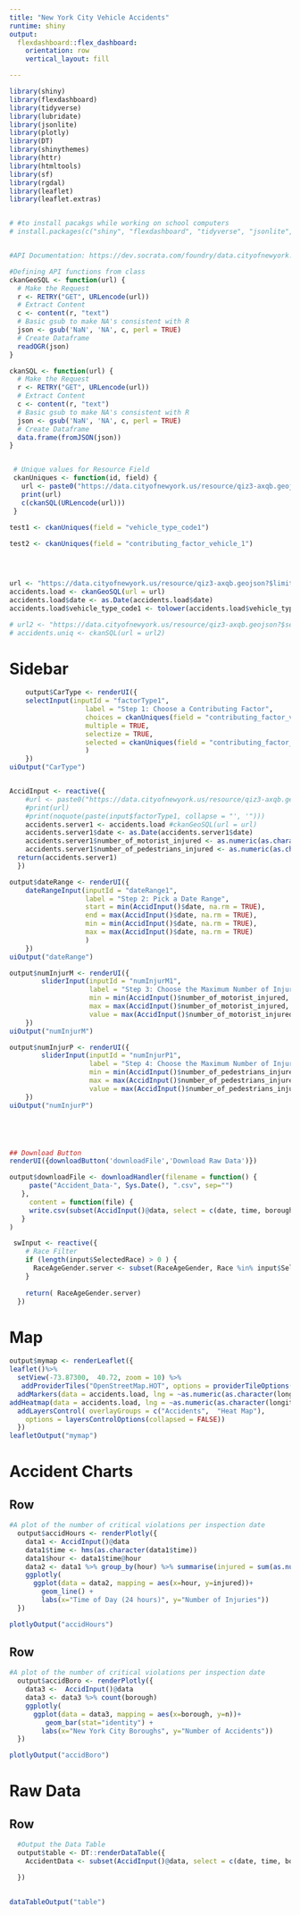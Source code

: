 ```yaml
---
title: "New York City Vehicle Accidents"
runtime: shiny
output: 
  flexdashboard::flex_dashboard:
    orientation: row
    vertical_layout: fill

---
```



```r
library(shiny)
library(flexdashboard)
library(tidyverse)
library(lubridate)
library(jsonlite)
library(plotly)
library(DT)
library(shinythemes)
library(httr)
library(htmltools)
library(sf)
library(rgdal)
library(leaflet)
library(leaflet.extras)


# #to install pacakgs while working on school computers
# install.packages(c("shiny", "flexdashboard", "tidyverse", "jsonlite", "plotly", "DT", "shinythemes", "httr", "htmltools", "sf", "rgdal", "leaflet", "leaflet.extras"), dependencies = TRUE)


#API Documentation: https://dev.socrata.com/foundry/data.cityofnewyork.us/qiz3-axqb

#Defining API functions from class
ckanGeoSQL <- function(url) {
  # Make the Request
  r <- RETRY("GET", URLencode(url))
  # Extract Content
  c <- content(r, "text")
  # Basic gsub to make NA's consistent with R
  json <- gsub('NaN', 'NA', c, perl = TRUE)
  # Create Dataframe
  readOGR(json)
}

ckanSQL <- function(url) {
  # Make the Request
  r <- RETRY("GET", URLencode(url))
  # Extract Content
  c <- content(r, "text")
  # Basic gsub to make NA's consistent with R
  json <- gsub('NaN', 'NA', c, perl = TRUE)
  # Create Dataframe
  data.frame(fromJSON(json))
}


 # Unique values for Resource Field
 ckanUniques <- function(id, field) {
   url <- paste0("https://data.cityofnewyork.us/resource/qiz3-axqb.geojson?$select=lower(",field,")&$group=",field,"&$having=",field," IS NOT NULL")
   print(url)
   c(ckanSQL(URLencode(url)))
 }
 
test1 <- ckanUniques(field = "vehicle_type_code1")

test2 <- ckanUniques(field = "contributing_factor_vehicle_1")




url <- "https://data.cityofnewyork.us/resource/qiz3-axqb.geojson?$limit=10000"
accidents.load <- ckanGeoSQL(url = url)
accidents.load$date <- as.Date(accidents.load$date)
accidents.load$vehicle_type_code1 <- tolower(accidents.load$vehicle_type_code1)

# url2 <- "https://data.cityofnewyork.us/resource/qiz3-axqb.geojson?$select=lower(vehicle_type_code1)&$group=vehicle_type_code1&$having=vehicle_type_code1= IS NOT NULL"
# accidents.uniq <- ckanSQL(url = url2)

```

Sidebar {.sidebar}
=====================================

```r
    output$CarType <- renderUI({
    selectInput(inputId = "factorType1",
                   label = "Step 1: Choose a Contributing Factor",
                   choices = ckanUniques(field = "contributing_factor_vehicle_1")$features.properties$lower_contributing_factor_vehicle_1 ,
                   multiple = TRUE,
                   selectize = TRUE,
                   selected = ckanUniques(field = "contributing_factor_vehicle_1")$features.properties$lower_contributing_factor_vehicle_1[1]
                   )
    })
uiOutput("CarType")


AccidInput <- reactive({
    #url <- paste0("https://data.cityofnewyork.us/resource/qiz3-axqb.geojson?$where=lower(contributing_factor_vehicle_1) in('",noquote(paste(input$factorType1, collapse = "', '")),"')")
    #print(url)
    #print(noquote(paste(input$factorType1, collapse = "', '")))
    accidents.server1 <- accidents.load #ckanGeoSQL(url = url)
    accidents.server1$date <- as.Date(accidents.server1$date)
    accidents.server1$number_of_motorist_injured <- as.numeric(as.character(accidents.server1$number_of_motorist_injured))
    accidents.server1$number_of_pedestrians_injured <- as.numeric(as.character(accidents.server1$number_of_pedestrians_injured))
  return(accidents.server1)
  })

output$dateRange <- renderUI({
    dateRangeInput(inputId = "dateRange1",
                   label = "Step 2: Pick a Date Range",
                   start = min(AccidInput()$date, na.rm = TRUE), 
                   end = max(AccidInput()$date, na.rm = TRUE),
                   min = min(AccidInput()$date, na.rm = TRUE),
                   max = max(AccidInput()$date, na.rm = TRUE)
                   )
    })
uiOutput("dateRange")

output$numInjurM <- renderUI({
        sliderInput(inputId = "numInjurM1", 
                    label = "Step 3: Choose the Maximum Number of Injured Drivers",
                    min = min(AccidInput()$number_of_motorist_injured, na.rm = TRUE), 
                    max = max(AccidInput()$number_of_motorist_injured, na.rm = TRUE),
                    value = max(AccidInput()$number_of_motorist_injured, na.rm = TRUE))
    })
uiOutput("numInjurM")

output$numInjurP <- renderUI({
        sliderInput(inputId = "numInjurP1", 
                    label = "Step 4: Choose the Maximum Number of Injured Pedestrians",
                    min = min(AccidInput()$number_of_pedestrians_injured, na.rm = TRUE), 
                    max = max(AccidInput()$number_of_pedestrians_injured, na.rm = TRUE),
                    value = max(AccidInput()$number_of_pedestrians_injured, na.rm = TRUE))
    })
uiOutput("numInjurP")





## Download Button
renderUI({downloadButton('downloadFile','Download Raw Data')})

output$downloadFile <- downloadHandler(filename = function() {
     paste("Accident_Data-", Sys.Date(), ".csv", sep="")
   },
     content = function(file) {
     write.csv(subset(AccidInput()@data, select = c(date, time, borough, latitude, longitude,contributing_factor_vehicle_1, number_of_motorist_injured, number_of_cyclist_killed, number_of_pedestrians_killed, number_of_motorist_killed)), file)
   }
)

```


```r
 swInput <- reactive({
    # Race Filter
    if (length(input$SelectedRace) > 0 ) {
      RaceAgeGender.server <- subset(RaceAgeGender, Race %in% input$SelectedRace)
    }
    
    return( RaceAgeGender.server)
  })
```

Map
=====================================


```r
output$mymap <- renderLeaflet({
leaflet()%>% 
  setView(-73.87300,  40.72, zoom = 10) %>%
   addProviderTiles("OpenStreetMap.HOT", options = providerTileOptions(noWrap = TRUE)) %>% 
  addMarkers(data = accidents.load, lng = ~as.numeric(as.character(longitude)), lat = ~as.numeric(as.character(latitude)), clusterOptions = markerClusterOptions(), popup = ~contributing_factor_vehicle_1, label = ~contributing_factor_vehicle_1,  group = "Accidents") %>% 
addHeatmap(data = accidents.load, lng = ~as.numeric(as.character(longitude)), lat = ~as.numeric(as.character(latitude)), radius = 8, group = "Heat Map") %>% 
  addLayersControl( overlayGroups = c("Accidents",  "Heat Map"),
    options = layersControlOptions(collapsed = FALSE))
  })
leafletOutput("mymap")
```

Accident Charts
=====================================

Row 
-------------------------------------
```r
#A plot of the number of critical violations per inspection date
  output$accidHours <- renderPlotly({
    data1 <- AccidInput()@data
    data1$time <- hms(as.character(data1$time))
    data1$hour <- data1$time@hour
    data2 <- data1 %>% group_by(hour) %>% summarise(injured = sum(as.numeric(as.character(number_of_motorist_injured))))
    ggplotly(
      ggplot(data = data2, mapping = aes(x=hour, y=injured))+
        geom_line() +
        labs(x="Time of Day (24 hours)", y="Number of Injuries"))
  })

plotlyOutput("accidHours")

```


Row 
-------------------------------------
```r
#A plot of the number of critical violations per inspection date
  output$accidBoro <- renderPlotly({
    data3 <-  AccidInput()@data
    data3 <- data3 %>% count(borough)
    ggplotly(
      ggplot(data = data3, mapping = aes(x=borough, y=n))+
         geom_bar(stat="identity") +
        labs(x="New York City Boroughs", y="Number of Accidents"))
  })

plotlyOutput("accidBoro")

```

Raw Data
=====================================

Row 
-------------------------------------


```r
  #Output the Data Table
  output$table <- DT::renderDataTable({
    AccidentData <- subset(AccidInput()@data, select = c(date, time, borough, latitude, longitude,contributing_factor_vehicle_1, number_of_motorist_injured, number_of_cyclist_killed, number_of_pedestrians_killed, number_of_motorist_killed))

  })
  

dataTableOutput("table")
  


```

